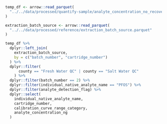 ```r
temp_df <- arrow::read_parquet(
  "../../data/processed/quantify-sample/analyte_concentration_no_recovery.parquet"
)

extraction_batch_source <- arrow::read_parquet(
  "../../data/processed/reference/extraction_batch_source.parquet"
)
```

```r
temp_df %>% 
  dplyr::left_join(
    extraction_batch_source,
    by = c("batch_number", "cartridge_number")
  ) %>% 
  dplyr::filter(
      county == "Fresh Water QC" | county == "Salt Water QC"
    ) %>%
  dplyr::filter(batch_number == 2) %>% 
  dplyr::filter(individual_native_analyte_name == "PFOS") %>% 
  dplyr::filter(analyte_detection_flag) %>% 
  dplyr::select(
    individual_native_analyte_name,
    cartridge_number,
    calibration_curve_range_category,
    analyte_concentration_ng
  )
```
